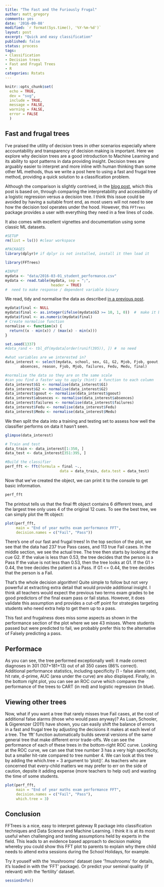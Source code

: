 ```yaml
---
title: "The Fast and the Furiously Frugal"
author: matt_gregory
comments: yes
date: '2016-09-08'
modified: `r format(Sys.time(), '%Y-%m-%d')`
layout: post
excerpt: "Quick and easy classification"
published: false
status: process
tags:
- Classification
- Decision trees
- Fast and Frugal Trees
- R
categories: Rstats
---
```


```r
knitr::opts_chunk$set(
  echo = TRUE,
  dev = "svg",
  include = TRUE,
  message = FALSE,
  warning = FALSE,
  error = FALSE
  )

```

## Fast and frugal trees

I've praised the utility of decision trees in other scenarios especially where accountability and transparency of decision making is important. Here we explore why decision trees are a good introduction to Machine Learning and its ability to spot patterns in data providing insight. Decision trees are arguably easier to interpret and more inline with human thinking than some other ML methods, thus we write a post here to using a fast and frugal tree method, providing a quick solution to a classification problem.

Although the comparison is slightly contrived, in the [blog post](https://www.r-bloggers.com/making-fast-good-decisions-with-the-fftrees-r-package/), which this post is based on, through comparing the interpretability and accessibility of a logistic regression versus a decision tree. I think this issue could be avoided by having a suitable front end, as most users will not need to see how the decision tool operates under the hood. However, this `FFTrees` package provides a user with everything they need in a few lines of code.  

It also comes with excellent vignettes and documentation using some classic ML datasets.

```r

#SETUP
rm(list = ls()) #clear workspace

#PACKAGES
library(dplyr)# if dplyr is not installed, install it then load it

library(FFTrees)

#INPUT
mydata <- "data/2016-03-01_student_performance.csv" 
mydata <- read.table(mydata, sep = ";",
                     header = TRUE) 
#  need to make response / dependent variable binary

```

We read, tidy and normalise the data as described [in a previous post](http://www.machinegurning.com/rstats/student-performance/).

```r

mydata$final <- NULL
mydata$final <- as.integer(ifelse(mydata$G3 >= 10, 1, 0))  #  make it binary
mydata$final <- as.numeric(mydata$final)
# Create normalise function
normalise <- function(x) {
  return((x - min(x)) / (max(x) - min(x)))
}

set.seed(1337)
#data_rand <- tbl_df(mydata[order(runif(395)), ]) #  no need

#what variables are we interested in?
data_interest <- select(mydata, school, sex, G1, G2, Mjob, Fjob, goout, 
       absences, reason, Fjob, Mjob, failures, Fedu, Medu, final)

#normalise the data so they are on the same scale
#can you find a faster way to apply (hint) a function to each column
data_interest$G1 <- normalise(data_interest$G1)
data_interest$G2 <- normalise(data_interest$G2)
data_interest$goout <- normalise(data_interest$goout)
data_interest$absences <- normalise(data_interest$absences)
data_interest$failures <- normalise(data_interest$failures)
data_interest$Fedu <- normalise(data_interest$Fedu)
data_interest$Medu <- normalise(data_interest$Medu)
```
We then split the data into a training and testing set to assess how well the classifier performs on data it hasn't seen.

```r
glimpse(data_interest)

# Train and test
data_train <- data_interest[1:350, ]
data_test <- data_interest[351:395, ]

#Build the classifier
perf_fft <- fft(formula = final ~.,
                         data = data_train, data.test = data_test)

```

Now that we've created the object, we can print it to the console to get basic information.

```r

perf_fft

```

The printout tells us that the final fft object contains 6 different trees, and the largest tree only uses 4 of the original 12 cues. To see the best tree, we can simply plot the fft object:

```r
plot(perf_fft, 
     main = "End of year maths exam performance FFT", 
     decision.names = c("Fail", "Pass"))

```

There's one of our fast and frugal trees! In the top section of the plot, we see that the data had 237 true Pass cases, and 113 true Fail cases. In the middle section, we see the actual tree. The tree then starts by looking at the cue G2. If the value is less than 0.53, the tree decides that the person is a Pass If the value is not less than 0.53, then the tree looks at G1. If the G1 > 0.44, the tree decides the patient is a Pass. If G1 <= 0.44, the tree decides that the person is a Fail.  

That's the whole decision algorithm! Quite simple to follow but not very powerful at extracting extra detail that would provide additional insight. I think all teachers would expect the previous two terms exam grades to be good predictors of the final exam pass or fail status. However, it does validate this assumption and provides a cut-off point for strategies targeting students who need extra help to get them up to a pass.

This fast and frugalness does miss some aspects as shown in the performance section of the plot where we see 43 misses. Where students passed but were predicted to fail, we probably prefer this to the alternative of Falsely predicting a pass.

## Performace
As you can see, the tree performed exceptionally well:  it made correct diagnoses in 301 (107+181+13) out of all 350 cases (86% correct). Additional performance statistics, including specificity (1 - false alarm rate), hit rate, d-prime, AUC (area under the curve) are also displayed. Finally, in the bottom right plot, you can see an ROC curve which compares the performance of the trees to CART (in red) and logistic regression (in blue).

## Viewing other trees

Now, what if you want a tree that rarely misses true Fail cases, at the cost of additional false alarms (those who would pass anyway)? As  Luan, Schooler, & Gigerenzer (2011) have shown, you can easily shift the balance of errors in a fast and frugal tree by adjusting the decisions it makes at each level of a tree. The 'fft' function automatically builds several versions of the same general tree that make different error trade-offs. We can see the performance of each of these trees in the bottom-right ROC curve. Looking at the ROC curve, we can see that tree number 3 has a very high specificity, but a smaller hit-rate compared to tree number 4. We can look at this tree by adding the which.tree = 3 argument to 'plot()'. As teachers who are concerned that every-child matters we may prefer to err on the side of caution, depsite it adding expense (more teachers to help out) and wasting the time of some students.

```r
plot(perf_fft, 
     main = "End of year maths exam performance FFT", 
     decision.names = c("Fail", "Pass"),
     which.tree = 3)

```

## Conclusion

FFTrees is a nice, easy to interpret gateway R package into classification techniques and Data Science and Machine Learning. I think it is at its most useful when challenging and testing assumptions held by experts in the field. This leads to an evidence based approach to decision making whereby you could show this FFT plot to parents to explain why there child needs to attend extra sessions during the School Holidays, for example. 

Try it youself with the 'mushrooms' dataset (see '?mushrooms' for details, it's loaded in with the 'FFT' package). Or predict your seminal quality (if relevant) with the 'fertility' dataset.

```r
sessionInfo()
```

